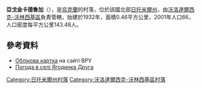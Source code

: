 {{coord|50|43|44|N|28|36|5|E|scale:30000|display=title}}

'''亞戈金卡德魯加'''（{{lang-uk|Ягодинка Друга}}），是[[烏克蘭|烏克蘭]]的村落，位於該國北部[[日托米爾州|日托米爾州]]，由[[沃洛達爾西克-沃林西基區|沃洛達爾西克-沃林西基區]]負責管轄，始建於1932年，面積0.46平方公里，2001年人口66，人口密度每平方公里143.48人。

==參考資料==
* [http://w1.c1.rada.gov.ua/pls/z7503/A005?rdat1=09.05.2015&rf7571=9025 Облікова картка] {{Wayback|url=http://w1.c1.rada.gov.ua/pls/z7503/A005?rdat1=09.05.2015&rf7571=9025 |date=20190222042205 }} на сайті ВРУ
* [https://ua.sinoptik.ua/погода-ягодинка-друга Погода в селі Ягодинка Друга] {{Wayback|url=https://ua.sinoptik.ua/%D0%BF%D0%BE%D0%B3%D0%BE%D0%B4%D0%B0-%D1%8F%D0%B3%D0%BE%D0%B4%D0%B8%D0%BD%D0%BA%D0%B0-%D0%B4%D1%80%D1%83%D0%B3%D0%B0 |date=20201028092438 }}

{{DEFAULTSORT:Ягодинка Друга}}
[[Category:日托米爾州村落|Category:日托米爾州村落]]
[[Category:沃洛達爾西克-沃林西基區村落|Category:沃洛達爾西克-沃林西基區村落]]


{{Zhytomyr-geo-stub}}